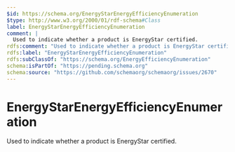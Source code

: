```yaml
---
$id: https://schema.org/EnergyStarEnergyEfficiencyEnumeration
$type: http://www.w3.org/2000/01/rdf-schema#Class
label: EnergyStarEnergyEfficiencyEnumeration
comment: |
  Used to indicate whether a product is EnergyStar certified.
rdfs:comment: "Used to indicate whether a product is EnergyStar certified."
rdfs:label: "EnergyStarEnergyEfficiencyEnumeration"
rdfs:subClassOf: "https://schema.org/EnergyEfficiencyEnumeration"
schema:isPartOf: "https://pending.schema.org"
schema:source: "https://github.com/schemaorg/schemaorg/issues/2670"
---
```


# EnergyStarEnergyEfficiencyEnumeration

Used to indicate whether a product is EnergyStar certified.

